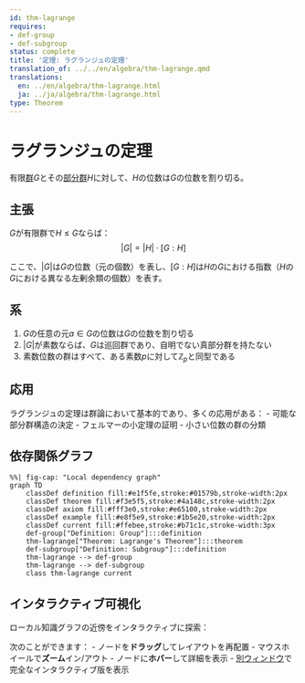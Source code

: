 ```yaml
---
id: thm-lagrange
requires:
- def-group
- def-subgroup
status: complete
title: '定理: ラグランジュの定理'
translation_of: ../../en/algebra/thm-lagrange.qmd
translations:
  en: ../en/algebra/thm-lagrange.html
  ja: ../ja/algebra/thm-lagrange.html
type: Theorem
---
```


# ラグランジュの定理 {#thm-lagrange}

有限[群](def-group.qmd)$G$とその[部分群](def-subgroup.qmd)$H$に対して、$H$の位数は$G$の位数を割り切る。

## 主張

$G$が有限群で$H \leq G$ならば：
$$|G| = |H| \cdot [G:H]$$

ここで、$|G|$は$G$の位数（元の個数）を表し、$[G:H]$は$H$の$G$における指数（$H$の$G$における異なる左剰余類の個数）を表す。

## 系

1. $G$の任意の元$a \in G$の位数は$G$の位数を割り切る
2. $|G|$が素数ならば、$G$は巡回群であり、自明でない真部分群を持たない
3. 素数位数の群はすべて、ある素数$p$に対して$\mathbb{Z}_p$と同型である

## 応用

ラグランジュの定理は群論において基本的であり、多くの応用がある：
- 可能な部分群構造の決定
- フェルマーの小定理の証明
- 小さい位数の群の分類

## 依存関係グラフ

```mermaid
%%| fig-cap: "Local dependency graph"
graph TD
    classDef definition fill:#e1f5fe,stroke:#01579b,stroke-width:2px
    classDef theorem fill:#f3e5f5,stroke:#4a148c,stroke-width:2px
    classDef axiom fill:#fff3e0,stroke:#e65100,stroke-width:2px
    classDef example fill:#e8f5e9,stroke:#1b5e20,stroke-width:2px
    classDef current fill:#ffebee,stroke:#b71c1c,stroke-width:3px
    def-group["Definition: Group"]:::definition
    thm-lagrange["Theorem: Lagrange's Theorem"]:::theorem
    def-subgroup["Definition: Subgroup"]:::definition
    thm-lagrange --> def-group
    thm-lagrange --> def-subgroup
    class thm-lagrange current
```

## インタラクティブ可視化

ローカル知識グラフの近傍をインタラクティブに探索：

::: {.graph-viz data-id="thm-lagrange" data-width="700" data-height="500"}
:::

次のことができます：
- ノードを**ドラッグ**してレイアウトを再配置
- マウスホイールで**ズーム**イン/アウト
- ノードに**ホバー**して詳細を表示
- [別ウィンドウ](../../output/interactive/thm-lagrange.html){target="_blank"}で完全なインタラクティブ版を表示
